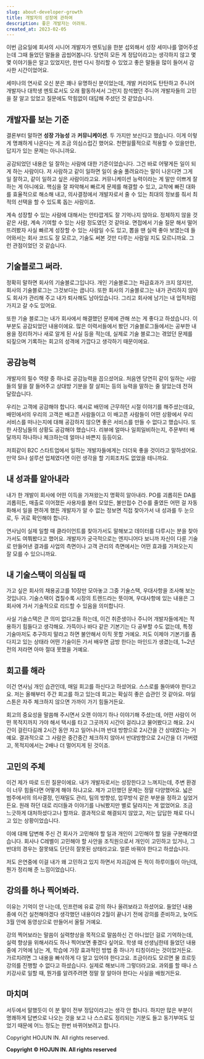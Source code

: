 ```yaml
---
slug: about-developer-growth
title: 개발자의 성장에 관하여
description: 좋은 개발자는 어려워.
created_at: 2023-02-05
---
```


이번 금요일에 회사의 시니어 개발자가 멘토님을 한분 섭외해서 성장 세미나를 열어주셨는데 그때 들었던 말들을 곱씹어봅니다. 당연히 모든 게
정답이라고는 생각하지 않고 몇몇 이야기들은 알고 있었지만, 한번 다시 정리할 수 있었고 좋은 말들을 많이 들어서 감사한 시간이었어요.

세미나의 연사로 오신 분은 꽤나 유명하신 분이었는데, 개발 커리어도 탄탄하고 주니어 개발자나 대학생 멘토로서도 오래 활동하셔서 그런지
참석했던 주니어 개발자들의 고민을 잘 알고 있었고 질문에도 막힘없이 대답해 주셨던 것 같았습니다.

## 개발자를 보는 기준

결론부터 말하면 **성장 가능성** 과 **커뮤니케이션**. 두 가지만 보신다고 했습니다. 이게 이렇게 명쾌하게 나온다는 게 조금 의심스럽긴
했어요. 천편일률적으로 적용할 수 있을만한, 답지가 있는 문제는 아니니까요.

공감되었던 내용은 일 잘하는 사람에 대한 기준이었습니다. 그건 바로 어떻게든 일이 되게 하는 사람이다. 저 사람하고 같이 일하면 일이 술술
풀려요라는 말이 나온다면 그게 일 잘하고, 같이 일하고 싶은 사람이라고요. 커뮤니케이션 능력이라는 게 말만 이쁘게 잘하는 게 아니에요.
핵심을 잘 파악해서 빠르게 문제를 해결할 수 있고, 교착에 빠진 대화를 효율적으로 해소해 내고, 의사결정에서 개발자로서 줄 수 있는 최대의
정보를 줘서 최적의 선택을 할 수 있도록 돕는 사람이죠.

계속 성장할 수 있는 사람에 대해서는 안타깝게도 잘 기억나지 않아요. 정체하지 않을 것 같은 사람, 계속 기여할 수 있는 사람 정도였던 것
같아요. 면접에서 기술 질문 해서 떨어뜨려봤자 사실 빠르게 성장할 수 있는 사람일 수도 있고, 뽑을 땐 실력 좋아 보였는데 들어와서는 회사
코드도 잘 모르고, 기술도 써본 것만 다루는 사람일 지도 모르니까요. 그런 관점이었던 것 같습니다.

## 기술블로그 써라.

정확히 말하면 회사의 기술블로그입니다. 개인 기술블로그는 파급효과가 크지 않지만, 회사의 기술블로그는 그것보다는 큽니다. 또한 회사의
기술블로그는 내가 관리하지 않아도 회사가 관리해 주고 내가 퇴사해도 남아있습니다. 그리고 회사에 남기는 내 업적처럼 가지고 갈 수도 있어요.

또한 기술 블로그는 내가 회사에서 해결했던 문제에 관해 쓰는 게 좋다고 하셨습니다. 이 부분도 공감되었던 내용이에요. 많은 이력서들에서 봤던
기술블로그들에서는 공부한 내용을 정리하거나 새로 알게 된 사실 등을 적는데, 실제로 기술 블로그는 겪었던 문제를 되짚으며 기록하는 회고의
성격에 가깝다고 생각하기 때문이에요.

## 공감능력

개발자의 필수 역량 중 하나로 공감능력을 꼽으셨어요. 처음엔 당연히 같이 일하는 사람들의 말을 잘 들어주고 상대방 기분을 잘 살피는 등의
능력을 말하는 줄 알았는데 전혀 달랐습니다.

우리는 고객에 공감해야 합니다. 예시로 배민에 근무하던 시절 이야기를 해주셨는데요, 배민에서의 우리의 고객은 배고픈 사람들이고 이 배고픈
사람들이 어떤 상황에서 우리 서비스를 떠나는지에 대해 공감하지 않으면 좋은 서비스를 만들 수 없다고 했습니다. 또한 사장님들의 상황도
공감해야 했습니다. 리뷰에 얼마나 일희일비하는지, 주문부터 배달까지 하나하나 체크하는데 얼마나 바쁜지 등등이요.

저희같이 B2C 스타트업에서 일하는 개발자들에게는 더더욱 좋을 것이라고 말하셨어요. 만약 SI나 설루션 업체였다면 이런 생각을 할 기회조차도
없었을 테니까요.

## 내 성과를 알아내라

내가 한 개발이 회사에 어떤 이득을 가져왔는지 명확히 알아내라. PO를 괴롭히든 DA를 괴롭히든, 매출로 이어졌든 사용자를 불러 모았든,
불만접수 건수를 줄였든 어떤 걸 자동화해서 일을 편하게 했든 개발자가 알 수 없는 정보면 직접 찾아가서 내 성과를 두 눈으로, 두 귀로
확인해야 합니다.

연사님이 실제 일할 때 클라이언트를 찾아가서도 말해보고 데이터를 다루시는 분을 찾아가서도 여쭤봤다고 했어요. 개발자가 궁극적으로는 엔지니어다
보니까 자신이 다룬 기술로 만들어낸 결과를 사업의 측면이나 고객 관리의 측면에서는 어떤 효과를 가져오는지 잘 모를 수 있으니까요.

## 내 기술스택이 의심될 때

가고 싶은 회사의 채용공고를 10장만 모아놓고 그중 기술스택, 우대사항을 조사해 보는 것입니다. 기술스택이 겹칠수록 시장의 트렌드라는
뜻이며, 우대사항에 있는 내용은 그 회사에 가서 기술적으로 리드할 수 있음을 의미합니다.

사실 기술스택은 큰 의미 없다고들 하는데, 이건 취준생이나 주니어 개발자들에게는 적용하기 힘들다고 생각해요. 가뜩이나 바다 같은 기본기는 다
공부할 수도 없는데, 특정 기술마저도 추구하지 말라고 하면 불안해서 이직 못할 거예요. 저도 이제야 기본기를 좀 다지고 있는 상태라 어떤
기술이든 가서 배우면 금방 한다는 마인드가 생겼는데, 1~2년 전의 저라면 아마 절대 못했을 거예요.

## 회고를 해라

이건 연사님 개인 습관인데, 매일 회고를 하신다고 하셨어요. 스스로를 돌아봐야 한다고요. 저는 올해부터 주간 회고를 하고 있는데 회고는
확실히 좋은 습관인 것 같아요. 마일스톤은 자주 체크하지 않으면 가까이 가기 힘들거든요.

회고의 중요성을 말씀해 주시면서 오랜 이야기 하나 이야기해 주셨는데, 어떤 사람이 어떤 목적지까지 가야 해서 택시를 타고 그곳까지 시간이
걸리냐고 물어봤다고 해요. 2시간이 걸린다길래 2시간 동안 자고 일어나니까 반대 방향으로 2시간을 간 상태였다는 거예요. 결과적으로 그
사람은 중간중간 체크하지 않아서 반대방향으로 2시간을 더 가버렸고, 목적지에서는 2배나 더 멀어지게 된 것이죠.

## 고민의 주체

이건 제가 따로 드린 질문이에요. 내가 개발자로서는 성장한다고 느껴지는데, 주변 환경이 너무 힘들다면 어떻게 해야 하냐고요. 제가 고민했던
문제는 정말 다양했어요. 넓은 범주에서의 의사결정, 인재밀도 관리, 팀의 방향성, 업무방식 같은 부분을 정하고 싶었거든요. 원래 하던 대로
리더들과 이야기를 나눠봤지만 별로 달라지는 게 없었어요. 조금 느긋하게 대처하셨다고나 할까요. 결과적으로 해결되지 않았고, 저는 답답한 채로
다니고 있는 상황이었습니다.

이에 대해 답변해 주신 건 회사가 고민해야 할 일과 개인이 고민해야 할 일을 구분해라였습니다. 회사나 C레벨이 고민해야 할 사안을
조직원으로서 개인이 고민하고 있거나, 그 반대의 경우는 잘못돼도 단단히 잘못된 상태라고요. 얼른 바꿔야 한다고 하셨습니다.

저도 은연중에 이걸 내가 왜 고민하고 있지 하면서 자괴감에 든 적이 하루이틀이 아닌데, 뭔가 정리해 준 느낌이었습니다.

## 강의를 하나 찍어봐라.

이유는 기억이 안 나는데, 인프런에 유료 강의 하나 올려보라고 하셨어요. 들었던 내용 중에 이건 실천해야겠다 생각했던 내용이라 2월이 끝나기
전에 강의를 준비하고, 늦어도 3월 안에 동영상으로 만들어서 올릴 거예요.

강의 찍어보라는 말씀이 실력향상을 목적으로 말씀하신 건 아니었던 걸로 기억하는데, 실력 향상을 위해서라도 하나 찍어보면 좋겠다 싶어요. 학생
때 선생님한테 들었던 내용 중에 기억에 남는 게, 학습에 가장 효과적인 방법 중 하나가 티칭이라는 것이었거든요. 가르치려면 그 내용을
빠삭하게 다 알고 있어야 한다고요. 조금이라도 모르면 물 흐르듯 강의를 진행할 수 없다고 하셨습니다. 실제로 해보니까 그렇더라고요. 과외를
할 때나 스키강사로 일할 때, 뭔가를 알려주려면 정말 잘 알아야 한다는 사실을 배웠거든요.

## 마치며

서두에서 말했듯이 이 분 말이 전부 정답이라고는 생각 안 합니다. 하지만 많은 부분이 명쾌하게 답변으로 나오는 것을 보고 나 스스로도
정리되는 기분도 들고 동기부여도 있었기 때문에 어느 정도는 한번 바뀌어보려고 합니다.

Copyright HOJUN IN. All rights reserved.

**Copyright © HOJUN IN. All rights reserved**

